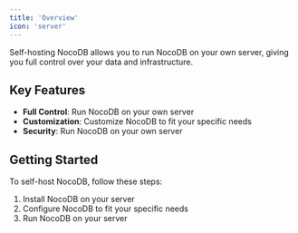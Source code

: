 ```yaml
---
title: 'Overview'
icon: 'server'
---
```


Self-hosting NocoDB allows you to run NocoDB on your own server, giving you full control over your data and infrastructure.

## Key Features

- **Full Control**: Run NocoDB on your own server
- **Customization**: Customize NocoDB to fit your specific needs
- **Security**: Run NocoDB on your own server

## Getting Started

To self-host NocoDB, follow these steps:

1. Install NocoDB on your server
2. Configure NocoDB to fit your specific needs
3. Run NocoDB on your server
